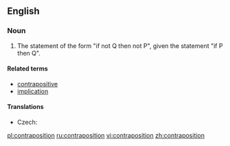 ==English==
{{wikipedia}}

===Noun===
{{en-noun}}

# {{logic}} The statement of the form "if not Q then not P", given the statement "if P then Q".

====Related terms====
* [[contrapositive]]
* [[implication]]

====Translations====
{{trans-top|logical statement}}
* Czech: {{t-|cs|obměna|f}}
{{trans-mid}}
{{trans-bottom}}

[[pl:contraposition]]
[[ru:contraposition]]
[[vi:contraposition]]
[[zh:contraposition]]